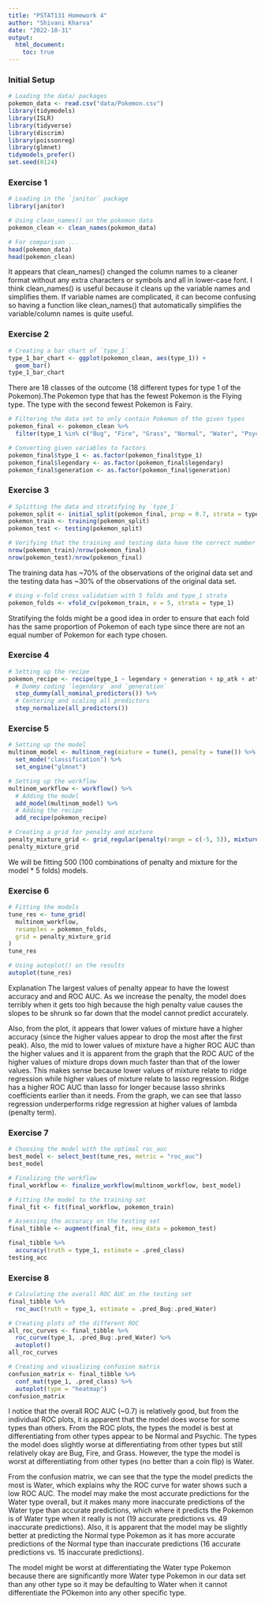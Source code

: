 ```yaml
---
title: "PSTAT131 Homework 4"
author: "Shivani Kharva"
date: "2022-10-31"
output:
  html_document:
    toc: true
---
```


### Initial Setup  

```r
# Loading the data/ packages
pokemon_data <- read.csv("data/Pokemon.csv")
library(tidymodels)
library(ISLR)
library(tidyverse)
library(discrim)
library(poissonreg)
library(glmnet)
tidymodels_prefer()
set.seed(0124)
```

### Exercise 1  
```r
# Loading in the `janitor` package
library(janitor)

# Using clean_names() on the pokemon data
pokemon_clean <- clean_names(pokemon_data)

# For comparison ...
head(pokemon_data)
head(pokemon_clean)
```

It appears that clean_names() changed the column names to a cleaner format without any extra characters or symbols and all in lower-case font. I think clean_names() is useful because it cleans up the variable names and simplifies them. If variable names are complicated, it can become confusing so having a function like clean_names() that automatically simplifies the variable/column names is quite useful.  

### Exercise 2  
```r
# Creating a bar chart of `type_1`
type_1_bar_chart <- ggplot(pokemon_clean, aes(type_1)) +
  geom_bar()
type_1_bar_chart
```

There are 18 classes of the outcome (18 different types for type 1 of the Pokemon).The Pokemon type that has the fewest Pokemon is the Flying type. The type with the second fewest Pokemon is Fairy.  

```r
# Filtering the data set to only contain Pokemon of the given types
pokemon_final <- pokemon_clean %>% 
  filter(type_1 %in% c("Bug", "Fire", "Grass", "Normal", "Water", "Psychic"))
```

```r
# Converting given variables to factors
pokemon_final$type_1 <- as.factor(pokemon_final$type_1)
pokemon_final$legendary <- as.factor(pokemon_final$legendary)
pokemon_final$generation <- as.factor(pokemon_final$generation)
```

### Exercise 3  

```r
# Splitting the data and stratifying by `type_1`
pokemon_split <- initial_split(pokemon_final, prop = 0.7, strata = type_1)
pokemon_train <- training(pokemon_split)
pokemon_test <- testing(pokemon_split)
```

```r
# Verifying that the training and testing data have the correct number of outcomes
nrow(pokemon_train)/nrow(pokemon_final)
nrow(pokemon_test)/nrow(pokemon_final)
```

The training data has \~70% of the observations of the original data set and the testing data has \~30% of the observations of the original data set.   

```r
# Using v-fold cross validation with 5 folds and type_1 strata
pokemon_folds <- vfold_cv(pokemon_train, v = 5, strata = type_1)
```

Stratifying the folds might be a good idea in order to ensure that each fold has the same proportion of Pokemon of each type since there are not an equal number of Pokemon for each type chosen.  

### Exercise 4  

```r
# Setting up the recipe
pokemon_recipe <- recipe(type_1 ~ legendary + generation + sp_atk + attack + speed + defense + hp + sp_def, data = pokemon_train) %>% 
  # Dummy coding `legendary` and `generation`
  step_dummy(all_nominal_predictors()) %>% 
  # Centering and scaling all predictors
  step_normalize(all_predictors())
```

### Exercise 5  

```r
# Setting up the model
multinom_model <- multinom_reg(mixture = tune(), penalty = tune()) %>% 
  set_mode("classification") %>% 
  set_engine("glmnet")

# Setting up the workflow
multinom_workflow <- workflow() %>% 
  # Adding the model
  add_model(multinom_model) %>% 
  # Adding the recipe
  add_recipe(pokemon_recipe)
```

```r
# Creating a grid for penalty and mixture
penalty_mixture_grid <- grid_regular(penalty(range = c(-5, 5)), mixture(range = c(0,1)), levels = 10)
penalty_mixture_grid
```

We will be fitting 500 (100 combinations of penalty and mixture for the model * 5 folds) models.  

### Exercise 6  

```r
# Fitting the models
tune_res <- tune_grid(
  multinom_workflow,
  resamples = pokemon_folds,
  grid = penalty_mixture_grid
)
tune_res
```

```r
# Using autoplot() on the results
autoplot(tune_res)
```

Explanation
The largest values of penalty appear to have the lowest accuracy and and ROC AUC. As we increase the penalty, the model does terribly when it gets too high because the high penalty value causes the slopes to be shrunk so far down that the model cannot predict accurately.  

Also, from the plot, it appears that lower values of mixture have a higher accuracy (since the higher values appear to drop the most after the first peak). Also, the mid to lower values of mixture have a higher ROC AUC than the higher values and it is apparent from the graph that the ROC AUC of the higher values of mixture drops down much faster than that of the lower values. This makes sense because lower values of mixture relate to ridge regression while higher values of mixture relate to lasso regression. Ridge has a higher ROC AUC than lasso for longer because lasso shrinks coefficients earlier than it needs. From the graph, we can see that lasso regression underperforms ridge regression at higher values of lambda (penalty term).  

### Exercise 7  

```r
# Choosing the model with the optimal roc_auc
best_model <- select_best(tune_res, metric = "roc_auc")
best_model
```

```r
# Finalizing the workflow
final_workflow <- finalize_workflow(multinom_workflow, best_model)

# Fitting the model to the training set
final_fit <- fit(final_workflow, pokemon_train)

# Assessing the accuracy on the testing set
final_tibble <- augment(final_fit, new_data = pokemon_test) 

final_tibble %>% 
  accuracy(truth = type_1, estimate = .pred_class)
testing_acc
```

### Exercise 8  

```r
# Calculating the overall ROC AUC on the testing set
final_tibble %>% 
  roc_auc(truth = type_1, estimate = .pred_Bug:.pred_Water)

# Creating plots of the different ROC
all_roc_curves <- final_tibble %>% 
  roc_curve(type_1, .pred_Bug:.pred_Water) %>% 
  autoplot()
all_roc_curves
```

```r
# Creating and visualizing confusion matrix
confusion_matrix <- final_tibble %>%
  conf_mat(type_1, .pred_class) %>% 
  autoplot(type = "heatmap")
confusion_matrix
```

I notice that the overall ROC AUC (~0.7) is relatively good, but from the individual ROC plots, it is apparent that the model does worse for some types than others. From the ROC plots, the types the model is best at differentiating from other types appear to be Normal and Psychic. The types the model does slightly worse at differentiating from other types but still relatively okay are Bug, Fire, and Grass. However, the type the model is worst at differentiating from other types (no better than a coin flip) is Water.  

From the confusion matrix, we can see that the type the model predicts the most is Water, which explains why the ROC curve for water shows such a low ROC AUC. The model may make the most accurate predictions for the Water type overall, but it makes many more inaccurate predictions of the Water type than accurate predictions, which where it predicts the Pokemon is of Water type when it really is not (19 accurate predictions vs. 49 inaccurate predictions). Also, it is apparent that the model may be slightly better at predicting the Normal type Pokemon as it has more accurate predictions of the Normal type than inaccurate predictions (16 accurate predictions vs. 15 inaccurate predictions).  

The model might be worst at differentiating the Water type Pokemon because there are significantly more Water type Pokemon in our data set than any other type so it may be defaulting to Water when it cannot differentiate the POkemon into any other specific type.   










